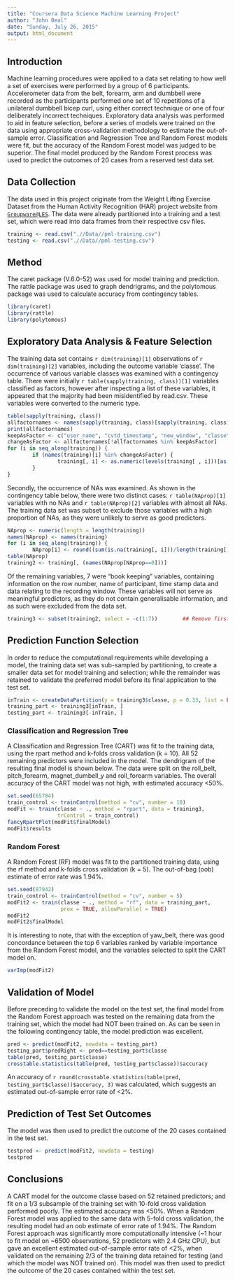 ```yaml
---
title: "Coursera Data Science Machine Learning Project"
author: "John Beal"
date: "Sunday, July 26, 2015"
output: html_document
---
```

## Introduction

Machine learning procedures were applied to a data set relating to how well a set of exercises were performed by a group of 6 participants. Accelerometer data from the belt, forearm, arm and dumbbell were recorded as the participants performed one set of 10 repetitions of a unilateral dumbbell bicep curl, using either correct technique or one of four deliberately incorrect techniques. Exploratory data analysis was performed to aid in feature selection, before a series of models were trained on the data using appropriate cross-validation methodology to estimate the out-of-sample error. Classification and Regression Tree and Random Forest models were fit, but the accuracy of the Random Forest model was judged to be superior. The final model produced by the Random Forest process was used to predict the outcomes of 20 cases from a reserved test data set.     

## Data Collection

The data used in this project originate from the Weight Lifting Exercise Dataset from the Human Activity Recognition (HAR) project website from [``Groupware@LES``](http://groupware.les.inf.puc-rio.br/har). The data were already partitioned into a training and a test set, which were read into data frames from their respective csv files.

```r
training <- read.csv(".//Data//pml-training.csv")
testing <- read.csv(".//Data//pml-testing.csv")
```

## Method

The caret package (V.6.0-52) was used for model training and prediction. The rattle package was used to graph dendrigrams, and the polytomous package was used to calculate accuracy from contingency tables.  

```r
library(caret)
library(rattle)
library(polytomous)
```


## Exploratory Data Analysis & Feature Selection

The training data set contains `r dim(training)[1]` observations of `r dim(training)[2]` variables, including the outcome variable 'classe'. The occurrence of various variable classes was examined with a contingency table. There were initially `r table(sapply(training, class))[1]` variables classified as factors, however after inspecting a list of these variables, it appeared that the majority had been misidentified by read.csv. These variables were converted to the numeric type.   

```r
table(sapply(training, class))                                                          ## Contingency table of variable class.
allfactornames <- names(sapply(training, class)[sapply(training, class)=="factor"])     ## Names of all factor variables.
print(allfactornames)
keepAsFactor <- c("user_name", "cvtd_timestamp", "new_window", "classe")                ## Variables to remain as factors.
changeAsFactor <- allfactornames[!allfactornames %in% keepAsFactor]                     ## Variables to convert to numeric.        
for (i in seq_along(training)) {                                                        ## Loop through and convert to numeric.
        if (names(training)[i] %in% changeAsFactor) {
                training[, i] <- as.numeric(levels(training[ , i]))[as.integer(training[, i])]
        }
}
```

Secondly, the occurrence of NAs was examined. As shown in the contingency table below, there were two distinct cases: `r table(NAprop)[1]` variables with no NAs and `r table(NAprop)[2]` variables with almost all NAs. The training data set was subset to exclude those variables with a high proportion of NAs, as they were unlikely to serve as good predictors.

```r
NAprop <- numeric(length = length(training))                                            ## Initialise vector & assign names
names(NAprop) <- names(training)                                                        ## from training set.
for (i in seq_along(training)) {                                                        
        NAprop[i] <- round((sum(is.na(training[, i]))/length(training[, i])), 3)}       ## Determine proportion of NA values.
table(NAprop)                                                                           ## Contingency table of NA proportions.
training2 <- training[, (names(NAprop[NAprop==0]))]                                     ## Subset on variables with no NAs.
```

Of the remaining variables, 7 were "book keeping" variables, containing information on the row number, name of participant, time stamp data and data relating to the recording window. These variables will not serve as meaningful predictors, as they do not contain generalisable information, and as such were excluded from the data set.

```r
training3 <- subset(training2, select = -c(1:7))        ## Remove first 7 columns pertaining to book keeping data
```

## Prediction Function Selection

In order to reduce the computational requirements while developing a model, the training data set was sub-sampled by 
partitioning, to create a smaller data set for model training and selection; while the remainder was retained to validate the preferred model before its final application to the test set.   

```r
inTrain <- createDataPartition(y = training3$classe, p = 0.33, list = FALSE)    ##Subsample across the classe variable to make
training_part <- training3[inTrain, ]                                           ##smaller set for model training.
testing_part <- training3[-inTrain, ]                                           ## Retain rest for model validation
```

### Classification and Regression Tree

A Classification and Regression Tree (CART) was fit to the training data, using the rpart method and k-folds cross validation (k = 10). All 52 remaining predictors were included in the model. The dendrigram of the resulting final model is shown below. The data were split on the roll_belt, pitch_forearm, magnet_dumbell_y and roll_forearm variables. The overall accuracy of the CART model was not high, with estimated accuracy <50%.    

```r
set.seed(65784)
train_control <- trainControl(method = "cv", number = 10)                       ## Set k-folds cross validation with k = 10
modFit <- train(classe ~ ., method = "rpart", data = training3, 
                trControl = train_control)                                      ## Train using rpart
fancyRpartPlot(modFit$finalModel)
modFit$results
```

### Random Forest

A Random Forest (RF) model was fit to the partitioned training data, using the rf method and k-folds cross validation (k = 5). The out-of-bag (oob) estimate of error rate was 1.94%.    

```r
set.seed(87942)
train_control <- trainControl(method = "cv", number = 5)                        ## Set k-folds cross validation with k = 5
modFit2 <- train(classe ~ ., method = "rf", data = training_part, 
                 prox = TRUE, allowParallel = TRUE)                             ## Train using rf (Random Forest) method
modFit2                                                                         ## Random Forest output
modFit2$finalModel                                                              ## Final model
```

It is interesting to note, that with the exception of yaw_belt, there was good concordance between the top 6 variables ranked by variable importance from the Random Forest model, and the variables selected to split the CART model on. 

```r
varImp(modFit2)                                                                 ## Variable importance for model
```


## Validation of Model

Before preceding to validate the model on the test set, the final model from the Random Forest approach was tested on the remaining data from the training set, which the model had NOT been trained on. As can be seen in the following contingency table, the model prediction was excellent.  

```r
pred <- predict(modFit2, newdata = testing_part)                        ##Predict for reserved training data using final model                            
testing_part$predRight <- pred==testing_part$classe                     ## Judge success of predictions
table(pred, testing_part$classe)                                        ## Contingency table of predictions
crosstable.statistics(table(pred, testing_part$classe))$accuracy        ## Accuracy of predictions
```

An accuracy of `r round(crosstable.statistics(table(pred, testing_part$classe))$accuracy, 3)` was calculated, which suggests an estimated out-of-sample error rate of <2%.

## Prediction of Test Set Outcomes

The model was then used to predict the outcome of the 20 cases contained in the test set.

```r
testpred <- predict(modFit2, newdata = testing)
testpred
```
## Conclusions

A CART model for the outcome classe based on 52 retained predictors; and fit on a 1/3 subsample of the training set with 
10-fold cross validation performed poorly. The estimated accuracy was <50%. When a Random Forest model was applied to the same data with 5-fold cross validation, the resulting model had an oob estimate of error rate of 1.94%. The Random Forest approach was significantly more computationally intensive (~1 hour to fit model on ~6500 observations, 52 predictors with 2.4 GHz CPU), but gave an excellent estimated out-of-sample error rate of <2%, when validated on the remaining 2/3 of the training data retained for testing (and which the model was NOT trained on). This model was then used to predict the outcome of the 20 cases contained within the test set.  